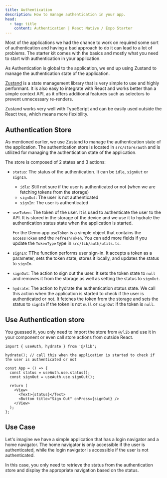 ```yaml
---
title: Authentication
description: How to manage authentication in your app.
head:
  - tag: title
    content: Authentication | React Native / Expo Starter
---
```



Most of the applications we had the chance to work on required some sort of authentication and having a bad approach to do it can lead to a lot of problems. The starter kit comes with the basics and mostly what you need to start with authentication in your application.

As Authentication is global to the application, we end up using Zustand to manage the authentication state of the application.

[Zustand](https://github.com/pmndrs/zustand) is a state management library that is very simple to use and highly performant. It is also easy to integrate with React and works better than a simple context API, as it offers additional features such as selectors to prevent unnecessary re-renders.

Zustand works very well with TypeScript and can be easily used outside the React tree, which means more flexibility.

## Authentication Store

As mentioned earlier, we use Zustand to manage the authentication state of the application. The authentication store is located in `src/store/auth` and is utilized for managing the authentication state of the application.

<CodeBlock file="src/lib/auth/index.tsx" />

The store is composed of 2 states and 3 actions:

- `status`: The status of the authentication. It can be `idle`, `signOut` or `signIn`.

  - `idle`: Still not sure if the user is authenticated or not (when we are fetching tokens from the storage)
  - `signOut`: The user is not authenticated
  - `signIn`: The user is authenticated

- `useToken`: The token of the user. It is used to authenticate the user to the API. It is stored in the storage of the device and we use it to hydrate the authentication status state when the application is started.

  For the Demo app `useToken` is a simple object that contains the `accessToken` and the `refreshToken`. You can add more fields if you update the `TokenType` type in `src/lib/auth/utils.ts`.

- `signIn`: TThe function performs user sign-in. It accepts a token as a parameter, sets the token state, stores it locally, and updates the status to `signIn`.

- `signOut`: The action to sign out the user. It sets the token state to `null` and removes it from the storage as well as setting the status to `signOut`.

- `hydrate`: The action to hydrate the authentication status state. We call this action when the application is started to check if the user is authenticated or not. It fetches the token from the storage and sets the status to `signIn` if the token is not `null` or `signOut` if the token is `null`.

## Use Authentication store

You guessed it, you only need to import the store from `@/lib` and use it in your component or even call store actions from outside React.

```tsx
import { useAuth, hydrate } from '@/lib';

hydrate(); // call this when the application is started to check if the user is authenticated or not

const App = () => {
  const status = useAuth.use.status();
  const signOut = useAuth.use.signOut();

  return (
    <View>
      <Text>{status}</Text>
      <Button title="Sign Out" onPress={signOut} />
    </View>
  );
};
```

## Use Case

Let's imagine we have a simple application that has a login navigator and a home navigator. The home navigator is only accessible if the user is authenticated, while the login navigator is accessible if the user is not authenticated.

In this case, you only need to retrieve the status from the authentication store and display the appropriate navigation based on the status.

<CodeBlock file="src/app/(app)/_layout.tsx" />

